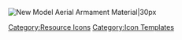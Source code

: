 [[File:Item Icon New Model Aerial Armament Material.png|New Model Aerial Armament Material|30px]]<noinclude>[[Category:Resource Icons]] [[Category:Icon Templates]]</noinclude>